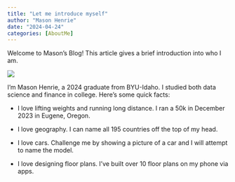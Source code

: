```yaml
---
title: "Let me introduce myself"
author: "Mason Henrie"
date: "2024-04-24"
categories: [AboutMe]
---
```


Welcome to Mason's Blog! This article gives a brief introduction into who I am.

![](thumbnail.jpg)

I'm Mason Henrie, a 2024 graduate from BYU-Idaho. I studied both data science and finance in college. Here's some quick facts:

- I love lifting weights and running long distance. I ran a 50k in December 2023 in Eugene, Oregon.

- I love geography. I can name all 195 countries off the top of my head.

- I love cars. Challenge me by showing a picture of a car and I will attempt to name the model.

- I love designing floor plans. I've built over 10 floor plans on my phone via apps.



